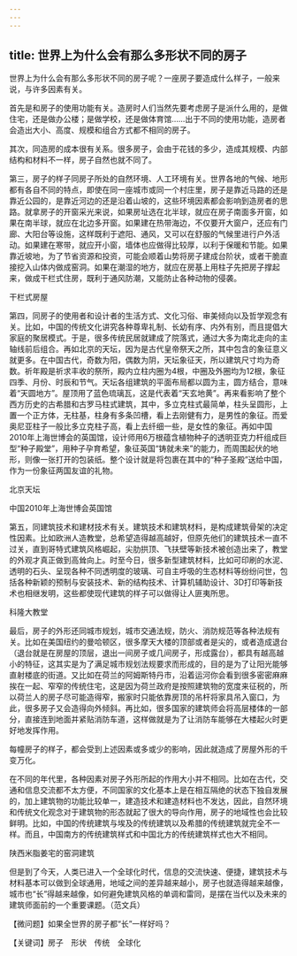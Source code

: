 ```yaml
---
---
---
```

title: 世界上为什么会有那么多形状不同的房子
---




世界上为什么会有那么多形状不同的房子呢？一座房子要造成什么样子，一般来说，与许多因素有关。

首先是和房子的使用功能有关。造房时人们当然先要考虑房子是派什么用的，是做住宅，还是做办公楼；是做学校，还是做体育馆……出于不同的使用功能，造房者会造出大小、高度、规模和组合方式都不相同的房子。

其次，同造房的成本很有关系。很多房子，会由于花钱的多少，造成其规模、内部结构和材料不一样，房子自然也就不同了。

第三，房子的样子同房子所处的自然环境、人工环境有关。世界各地的气候、地形都有各自不同的特点，即使在同一座城市或同一个村庄里，房子是靠近马路的还是靠近公园的，是靠近河边的还是沿着山坡的，这些环境因素都会影响到造房者的思路。就拿房子的开窗采光来说，如果房址选在北半球，就应在房子南面多开窗，如果在南半球，就应在北边多开窗。如果建在热带海边，不仅要开大窗户，还应有门廊、大阳台等设施，这样既利于遮阳、通风，又可以在舒服的气候里进行户外活动。如果建在寒带，就应开小窗，墙体也应做得比较厚，以利于保暖和节能。如果靠近坡地，为了节省资源和投资，可能会顺着山势将房子建成台阶状，或者干脆直接挖入山体内做成窑洞。如果在潮湿的地方，就应在房基上用柱子先把房子撑起来，做成干栏式住房，既利于通风防潮，又能防止各种动物的侵袭。

干栏式房屋



第四，同房子的使用者和设计者的生活方式、文化习俗、审美倾向以及哲学观念有关。比如，中国的传统文化讲究各种尊卑礼制、长幼有序、内外有别，而且提倡大家庭的聚居模式。于是，很多传统民居就建成了院落式，通过大多为南北走向的主轴线前后组合。再如北京的天坛，因为是古代皇帝祭天之所，其中包含的象征意义就更多。在中国古代，奇数为阳，偶数为阴，天坛象征天，所以建筑尺寸均为奇数。祈年殿是祈求丰收的祭所，殿内立柱内圈为4根，中圈及外圈均为12根，象征四季、月份、时辰和节气。天坛各组建筑的平面布局都以圆为主，圆方结合，意味着“天圆地方”。屋顶用了蓝色琉璃瓦，这是代表着“天玄地黄”。再来看影响了整个西方历史的古希腊和古罗马柱式建筑，其中，多立克柱式最简单，柱头呈圆形，上置一个正方体，无柱基，柱身有多条凹槽，看上去刚健有力，是男性的象征。而爱奥尼亚柱子一般比多立克柱子高，看上去纤细一些，是女性的象征。再如中国2010年上海世博会的英国馆，设计师用6万根蕴含植物种子的透明亚克力杆组成巨型“种子殿堂”，用种子孕育希望，象征英国“铸就未来”的能力，而周围起伏的地形，则像一张打开的包装纸。整个设计就是将包裹在其中的“种子圣殿”送给中国，作为一份象征两国友谊的礼物。

北京天坛



中国2010年上海世博会英国馆



第五，同建筑技术和建材技术有关。建筑技术和建筑材料，是构成建筑骨架的决定性因素。比如欧洲人造教堂，总希望造得越高越好，但原先他们的建筑技术一直不过关，直到哥特式建筑风格崛起，尖肋拱顶、飞扶壁等新技术被创造出来了，教堂的外观才真正做到高耸向上。时至今日，很多新型建筑材料，比如可印刷的水泥、透明的石头、呈现各种不同透明度的玻璃、可自主呼吸的生态材料等纷纷问世，包括各种新颖的预制与安装技术、新的结构技术、计算机辅助设计、3D打印等新技术也相继发明，这些都使现代建筑的样子可以做得让人匪夷所思。

科隆大教堂



最后，房子的外形还同城市规划，城市交通法规，防火、消防规范等各种法规有关。比如在美国纽约的曼哈顿区，很多摩天大楼的顶部或者是尖的，或者造成退台（退台就是在房屋的顶层，退出一间房子或几间房子，形成露台），都具有越高越小的特征，这其实是为了满足城市规划法规要求而形成的，目的是为了让阳光能够直射楼底的街道。又比如在荷兰的阿姆斯特丹市，沿着运河你会看到很多密密麻麻挨在一起、窄窄的传统住宅，这是因为荷兰政府是按照建筑物的宽度来征税的，所以荷兰人的房子尽可能造得窄，搬家时只能依靠房顶的吊杆将家具吊入窗口，为此，很多房子又会造得向外倾斜。再比如，很多国家的建筑师会将高层楼体的一部分，直接连到地面并紧贴消防车道，这样做就是为了让消防车能够在大楼起火时更好地发挥作用。

每幢房子的样子，都会受到上述因素或多或少的影响，因此就造成了房屋外形的千变万化。

在不同的年代里，各种因素对房子外形所起的作用大小并不相同。比如在古代，交通和信息交流都不太方便，不同国家的文化基本上是在相互隔绝的状态下独自发展的，加上建筑物的功能比较单一，建造技术和建造材料也不发达，因此，自然环境和传统文化观念对于建筑物的形态就起了很大的导向作用，房子的地域性也会比较鲜明。比如，中国的传统建筑与埃及的传统建筑以及希腊的传统建筑就完全不一样。而且，中国南方的传统建筑样式和中国北方的传统建筑样式也大不相同。

陕西米脂姜宅的窑洞建筑



但是到了今天，人类已进入一个全球化时代，信息的交流快速、便捷，建筑技术与材料基本可以做到全球通用，地域之间的差异越来越小，房子也就造得越来越像，城市也“长”得越来越像，如何避免建筑风格的单调和雷同，是摆在当代以及未来的建筑师面前的一个重要课题。（范文兵）





【微问题】如果全世界的房子都“长”一样好吗？

【关键词】房子　形状　传统　全球化